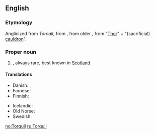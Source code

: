 ==English==

===Etymology===
Anglicized from {{etyl|gd|en}} ''Torcall'', from {{etyl|non|en}} {{m|non|Þorkell}}, from older {{m|non|Þorketill}}, from {{m|non|Þórr}} "[[Thor]]" + {{m|non|ketill}} "(sacrificial) [[cauldron]]".

===Proper noun===
{{en-proper noun}}

# {{label|en|British}} {{given name|male|from=Scottish Gaelic}}, always rare, best known in [[Scotland]].

====Translations====
{{trans-top|Male given name from Old Norse}}
* Danish: {{t|da|Thorkild}}, {{t|da|Toke}}
* Faroese: {{t|fo|Torkil|m}}
* Finnish: {{t+|fi|Tuukka}}
{{trans-mid}}
* Icelandic: {{t+|is|Þorkell}}
* Old Norse: {{t|non|Þorkell}}
* Swedish: {{t+|sv|Torkel}}
{{trans-bottom}}

[[no:Torquil]]
[[ru:Torquil]]